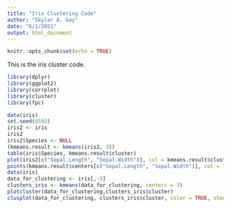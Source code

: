 ---
title: "Iris Clustering Code"
author: "Skylar A. Gay"
date: "6/1/2021"
output: html_document
---

```{r setup, include=FALSE}
knitr::opts_chunk$set(echo = TRUE)
```
This is the iris cluster code.


```{r}



library(dplyr)
library(ggplot2)
library(corrplot)
library(cluster) 
library(fpc)

data(iris)
set.seed(8593)
iris2 <- iris
iris2
iris2$Species <- NULL
(kmeans.result <- kmeans(iris2, 3))
table(iris$Species, kmeans.result$cluster)
plot(iris2[c("Sepal.Length", "Sepal.Width")], col = kmeans.result$cluster)
points(kmeans.result$centers[c("Sepal.Length", "Sepal.Width")], col = 1:3, pch = 8, cex= 2)
data(iris) 
data_for_clustering <- iris[,-5] 
clusters_iris <- kmeans(data_for_clustering, centers = 3) 
plotcluster(data_for_clustering,clusters_iris$cluster) 
clusplot(data_for_clustering, clusters_iris$cluster, color = TRUE, shade = TRUE)


```